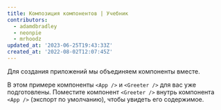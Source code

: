```yaml
---
title: Композиция компонентов | Учебник
contributors:
  - adamdbradley
  - neonpie
  - mrhoodz
updated_at: '2023-06-25T19:43:33Z'
created_at: '2022-08-02T12:07:45Z'
---
```


Для создания приложений мы объединяем компоненты вместе.

В этом примере компоненты `<App />` и `<Greeter />` для вас уже подготовлены. Поместите компонент `<Greeter />` внутрь компонента `<App />` (экспорт по умолчанию), чтобы увидеть его содержимое.
